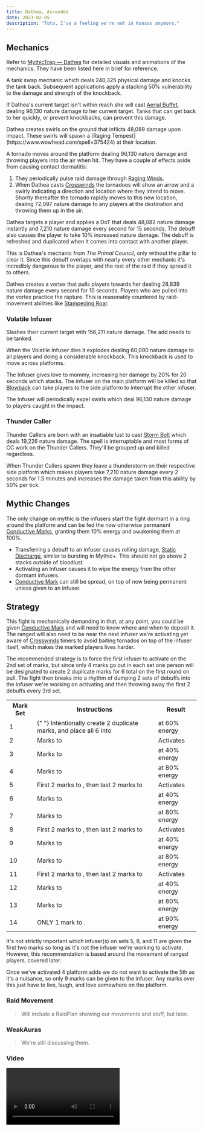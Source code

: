 ```yaml
---
title: Dathea, Ascended
date: 2023-02-05
description: "Toto, I've a feeling we're not in Kansas anymore."
---
```


## Mechanics

Refer to [MythicTrap — Dathea](https://www.method.gg/guides/vault-of-the-incarnates/dathea-ascended-heroic) for detailed visuals and animations of the mechanics. They have been listed here in brief for reference.

<Mechanic id={375580} name="Zephyr Slam" caption="Tank Swap">
  
A tank swap mechanic which deals 240,325 physical damage and knocks the tank back. Subsequent applications apply a stacking 50% vulnerability to the damage and strength of the knockback.

If Dathea's current target isn't within reach she will cast [Aerial Buffet](https://www.wowhead.com/spell=376851), dealing 96,130 nature damage to her current target. Tanks that can get back to her quickly, or prevent knockbacks, can prevent this damage.

</Mechanic>

<Mechanic id={388302} name="Raging Burst" caption="Swirls">
  Dathea creates swirls on the ground that inflicts 48,089 damage upon impact. These swirls will
  spawn a [Raging Tempest](https://www.wowhead.com/spell=375424) at their location.
</Mechanic>

<Mechanic id={375424} name="Raging Tempest" caption="Tornados">

A tornado moves around the platform dealing 96,130 nature damage and throwing players into
the air when hit. They have a couple of effects aside from causing contact dermatitis:

1. They periodically pulse raid damage through [Raging Winds](https://www.wowhead.com/spell=384637).
2. When Dathea casts [Crosswinds](https://www.wowhead.com/spell=388410) the tornadoes will show an arrow and a swirly indicating a direction and location where they intend to move. Shortly thereafter the tornado rapidly moves to this new location, dealing 72,097 nature damage to any players at the destination and throwing them up in the air.

</Mechanic>

<Mechanic id={391686} name="Conductive Mark" caption="Covid Debuff">

Dathea targets a player and applies a DoT that deals 48,082 nature damage instantly and 7,210 nature damage every second for 15 seconds. The debuff also causes the player to take 10% increased nature damage. The debuff is refreshed and duplicated when it comes into contact with another player.

This is Dathea's mechanic from _The Primal Council_, only without the pillar to clear it. Since this debuff overlaps with nearly every other mechanic it's incredibly dangerous to the player, and the rest of the raid if they spread it to others.

</Mechanic>

<Mechanic id={376943} name="Cyclone" caption="Sucky Vortex">

Dathea creates a vortex that pulls players towards her dealing 28,839 nature damage every second for 10 seconds. Players who are pulled into the vortex practice the rapture. This is reasonably countered by raid-movement abilities like [Stampeding Roar](https://www.wowhead.com/spell=77764/stampeding-roar).

</Mechanic>

### Volatile Infuser

<Mechanic id={385812} name="Aerial Slash" caption="Tanked Add Ability">

Slashes their current target with 156,211 nature damage. The add needs to be tanked.

</Mechanic>

<Mechanic id={387627} name="Blowback" caption="Large Knockback on Death">

When the Volatile Infuser dies it explodes dealing 60,090 nature damage to all players and doing a considerable knockback. This knockback is used to move across platforms.

</Mechanic>

<Mechanic id={387943} name="Diverted Essence" caption="Interruptable Cast">

The Infuser gives love to mommy, increasing her damage by 20% for 20 seconds which stacks. The infuser on the main platform will be killed so that [Blowback](https://www.wowhead.com/spell=387627) can take players to the side platform to interrupt the other infuser.

</Mechanic>

<Mechanic id={388562} name="Unstable Gusts" caption="Swirls">

The Infuser will periodically expel swirls which deal 96,130 nature damage to players caught in the impact.

</Mechanic>

### Thunder Caller

<Mechanic id={384273} name="Storm Bolt" caption="Persistent Cast">

Thunder Callers are born with an insatiable lust to cast [Storm Bolt](https://www.wowhead.com/spell=384273) which deals 19,226 nature damage. The spell is interruptable and most forms of CC work on the Thunder Callers. They'll be grouped up and killed regardless.

</Mechanic>

<Mechanic id={390449} name="Thunderbolt" caption="Platform Vulnerability">

When Thunder Callers spawn they leave a thunderstorm on their respective side platform which makes players take 7,210 nature damage every 2 seconds for 1.5 minutes and increases the damage taken from this ability by 50% per tick.

</Mechanic>

## Mythic Changes

The only change on mythic is the infusers start the fight dormant in a ring around the platform and can be fed the now otherwise permanent [Conductive Marks](https://www.wowhead.com/spell=391686/conductive-mark), granting them 10% energy and awakening them at 100%.

- Transferring a debuff to an infuser causes rolling damage, [Static Discharge](https://www.wowhead.com/spell=391717/static-discharge), similar to bursting in Mythic+. This should not go above 2 stacks outside of bloodlust.
- Activating an Infuser causes it to wipe the energy from the other dormant infusers.
- [Conductive Mark](https://www.wowhead.com/spell=391686/conductive-mark) can still be spread, on top of now being permanent unless given to an infuser.

## Strategy

<ProseImage
  src="/images/strategies/vault/raidplans/dathea-rp-1.jpg"
  height="784"
  width="1394"
  alt=""
  quality="90"
/>

This fight is mechanically demanding in that, at any point, you could be given [Conductive Mark](https://www.wowhead.com/spell=391686/conductive-mark) and will need to know where and when to deposit it. The ranged will also need to be near the next infuser we're activating yet aware of [Crosswinds](https://www.wowhead.com/spell=388410/crosswinds) timers to avoid baiting tornados on top of the infuser itself, which makes the marked players lives harder.

The recommended strategy is to force the first infuser to activate on the 2nd set of marks, but since only 4 marks go out in each set one person will be designated to create 2 duplicate marks for 6 total on the first round on pull. The fight then breaks into a rhythm of dumping 2 sets of debuffs into the infuser we're working on activating and then throwing away the first 2 debuffs every 3rd set.

<table>
  <tr>
    <th>Mark Set</th>
    <th>Instructions</th>
    <th>Result</th>
  </tr>
  <tr>
    <td>1</td>
    <td>
      {" "}
      Intentionally create 2 duplicate marks, and place all 6 into <Marker type="square" />
    </td>
    <td>
      <Marker type="square" /> at 60% energy
    </td>
  </tr>
  <tr>
    <td>2</td>
    <td>
      Marks to <Marker type="square" />
    </td>
    <td>
      <Marker type="square" /> Activates
    </td>
  </tr>
  <tr>
    <td>3</td>
    <td>
      Marks to <Marker type="triangle" />
    </td>
    <td>
      <Marker type="triangle" /> at 40% energy
    </td>
  </tr>
  <tr>
    <td>4</td>
    <td>
      Marks to <Marker type="triangle" />
    </td>
    <td>
      <Marker type="triangle" /> at 80% energy
    </td>
  </tr>
  <tr>
    <td>5</td>
    <td>
      First 2 marks to <Marker type="diamond" />, then last 2 marks to <Marker type="triangle" />
    </td>
    <td>
      <Marker type="triangle" /> Activates
    </td>
  </tr>
  <tr>
    <td>6</td>
    <td>
      Marks to <Marker type="diamond" />
    </td>
    <td>
      <Marker type="diamond" /> at 40% energy
    </td>
  </tr>
  <tr>
    <td>7</td>
    <td>
      Marks to <Marker type="diamond" />
    </td>
    <td>
      <Marker type="diamond" /> at 80% energy
    </td>
  </tr>
  <tr>
    <td>8</td>
    <td>
      First 2 marks to <Marker type="cross" />, then last 2 marks to <Marker type="diamond" />
    </td>
    <td>
      <Marker type="diamond" /> Activates
    </td>
  </tr>
  <tr>
    <td>9</td>
    <td>
      Marks to <Marker type="cross" />
    </td>
    <td>
      <Marker type="cross" /> at 40% energy
    </td>
  </tr>
  <tr>
    <td>10</td>
    <td>
      Marks to <Marker type="cross" />
    </td>
    <td>
      <Marker type="cross" /> at 80% energy
    </td>
  </tr>
  <tr>
    <td>11</td>
    <td>
      First 2 marks to <Marker type="star" />, then last 2 marks to <Marker type="cross" />
    </td>
    <td>
      <Marker type="cross" /> Activates
    </td>
  </tr>
  <tr>
    <td>12</td>
    <td>
      Marks to <Marker type="star" />
    </td>
    <td>
      <Marker type="star" /> at 40% energy
    </td>
  </tr>
  <tr>
    <td>13</td>
    <td>
      Marks to <Marker type="star" />
    </td>
    <td>
      <Marker type="star" /> at 80% energy
    </td>
  </tr>
  <tr>
    <td>14</td>
    <td>
      ONLY 1 mark to <Marker type="star" />.
    </td>
    <td>
      <Marker type="star" /> at 90% energy
    </td>
  </tr>
</table>

<Alert type="info">

It's not strictly important which infuser(s) on sets 5, 8, and 11 are given the first two marks so long as it's not the infuser we're working to activate. However, this recommendation is based around the movement of ranged players, covered later.

</Alert>

Once we've activated 4 platform adds we do not want to activate the 5th as it's a nuisance, so only 9 marks can be given to the <Marker type="star" /> infuser. Any marks over this just have to live, laugh, and love somewhere on the platform.

### Raid Movement

> Will include a RaidPlan showing our movements and stuff, but later.

### WeakAuras

> We're still discussing them.

### Video

<Video src="https://www.youtube.com/watch?v=nhF9HnJrsEI" />
